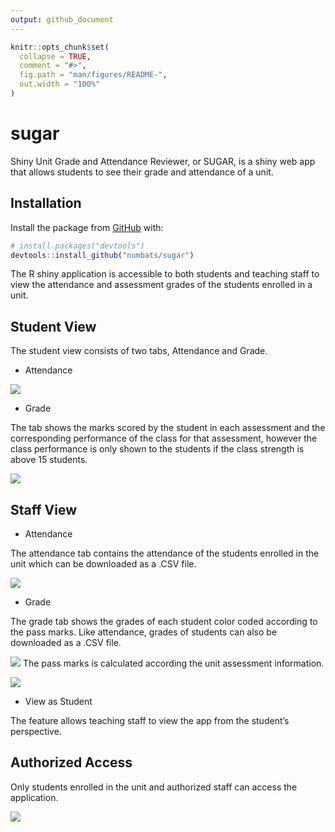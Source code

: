 ```yaml
---
output: github_document
---
```


<!-- README.md is generated from README.Rmd. Please edit that file -->

```r
knitr::opts_chunk$set(
  collapse = TRUE,
  comment = "#>",
  fig.path = "man/figures/README-",
  out.width = "100%"
)
```

# sugar

<!-- badges: start -->
<!-- badges: end -->

Shiny Unit Grade and Attendance Reviewer, or SUGAR, is a shiny web app that allows students to see their grade and attendance of a unit.

## Installation


Install the package from [GitHub](https://github.com/) with:

``` r
# install.packages("devtools")
devtools::install_github("numbats/sugar")
```

The R shiny application is accessible to both students and teaching staff to view the attendance and assessment grades of the students enrolled in a unit.

## Student View 

The student view consists of two tabs, Attendance and Grade. 

- Attendance 

![](man/figures/student01.png)

-  Grade 

The tab shows the marks scored by the student in each assessment and the corresponding performance of the class for that assessment, however the class performance is only shown to the students if the class strength is above 15 students. 

![](man/figures/student02.png)

## Staff View 

- Attendance 

The attendance tab contains the attendance of the students enrolled in the unit which can be downloaded as a .CSV file. 

![](man/figures/Inkedstaff_page01.jpg)

- Grade 

The grade tab shows the grades of each student color coded according to the pass marks. Like attendance, grades of students can also be downloaded as a .CSV file. 

![](man/figures/Inkedstaff_page02.jpg)
The pass marks is calculated according the unit assessment information. 

![](man/figures/Inkedstaff03.jpg)

-  View as Student 

The feature allows teaching staff to view the app from the student's perspective. 

## Authorized Access

Only students enrolled in the unit and authorized staff can access the application.


![](man/figures/unauthorized.png)
